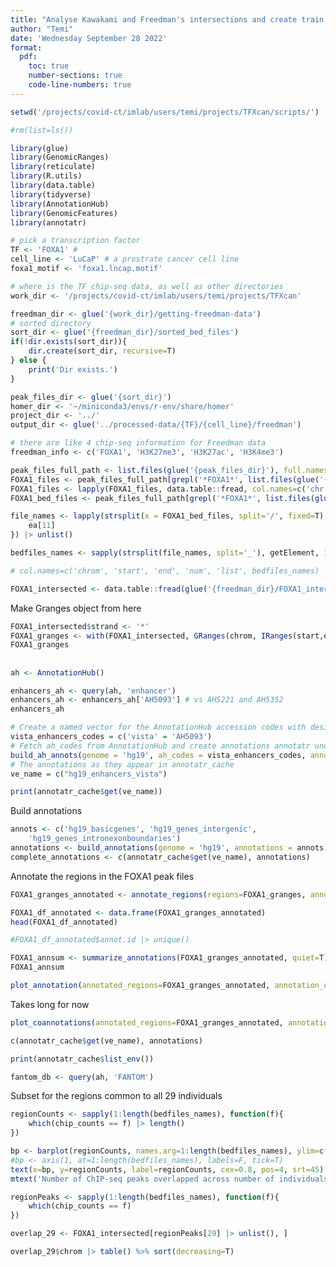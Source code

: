 ```yaml
---
title: "Analyse Kawakami and Freedman's intersections and create train, test, validation splits for both datasets"
author: "Temi"
date: 'Wednesday September 28 2022'
format: 
  pdf: 
    toc: true
    number-sections: true
    code-line-numbers: true
---
```


```r
setwd('/projects/covid-ct/imlab/users/temi/projects/TFXcan/scripts/')

#rm(list=ls())

library(glue)
library(GenomicRanges)
library(reticulate)
library(R.utils)
library(data.table)
library(tidyverse)
library(AnnotationHub)
library(GenomicFeatures)
library(annotatr)

# pick a transcription factor
TF <- 'FOXA1' #
cell_line <- 'LuCaP' # a prostrate cancer cell line
foxa1_motif <- 'foxa1.lncap.motif'

# where is the TF chip-seq data, as well as other directories
work_dir <- '/projects/covid-ct/imlab/users/temi/projects/TFXcan'

freedman_dir <- glue('{work_dir}/getting-freedman-data')
# sorted directory
sort_dir <- glue('{freedman_dir}/sorted_bed_files')
if(!dir.exists(sort_dir)){
    dir.create(sort_dir, recursive=T)
} else {
    print('Dir exists.')
}

peak_files_dir <- glue('{sort_dir}')
homer_dir <- '~/miniconda3/envs/r-env/share/homer'
project_dir <- '../'
output_dir <- glue('../processed-data/{TF}/{cell_line}/freedman')

# there are like 4 chip-seq information for Freedman data
freedman_info <- c('FOXA1', 'H3K27me3', 'H3K27ac', 'H3K4me3')
```


```r
peak_files_full_path <- list.files(glue('{peak_files_dir}'), full.names=T)
FOXA1_files <- peak_files_full_path[grepl('*FOXA1*', list.files(glue('{peak_files_dir}')))]
FOXA1_files <- lapply(FOXA1_files, data.table::fread, col.names=c('chr', 'start', 'end', 'id', 'score')) # 29 foxa1 chip-seq data
FOXA1_bed_files <- peak_files_full_path[grepl('*FOXA1*', list.files(glue('{peak_files_dir}')))]
```

```r
file_names <- lapply(strsplit(x = FOXA1_bed_files, split='/', fixed=T), function(ea){
    ea[11]
}) |> unlist()
```

```r
bedfiles_names <- sapply(strsplit(file_names, split='_'), getElement, 1)

# col.names=c('chrom', 'start', 'end', 'num', 'list', bedfiles_names)

FOXA1_intersected <- data.table::fread(glue('{freedman_dir}/FOXA1_intersected_files.bed'))

```

Make Granges object from here
```r
FOXA1_intersected$strand <- '*'
FOXA1_granges <- with(FOXA1_intersected, GRanges(chrom, IRanges(start,end), strand))
FOXA1_granges
```

## 

```r
ah <- AnnotationHub()
```

```r
enhancers_ah <- query(ah, 'enhancer')
enhancers_ah <- enhancers_ah['AH5093'] # vs AH5221 and AH5352
enhancers_ah
```

```r
# Create a named vector for the AnnotationHub accession codes with desired names
vista_enhancers_codes = c('vista' = 'AH5093')
# Fetch ah_codes from AnnotationHub and create annotations annotatr understands
build_ah_annots(genome = 'hg19', ah_codes = vista_enhancers_codes, annotation_class='enhancers')
# The annotations as they appear in annotatr_cache
ve_name = c("hg19_enhancers_vista")

print(annotatr_cache$get(ve_name))
```

Build annotations
```r
annots <- c('hg19_basicgenes', 'hg19_genes_intergenic',
    'hg19_genes_intronexonboundaries')
annotations <- build_annotations(genome = 'hg19', annotations = annots)
complete_annotations <- c(annotatr_cache$get(ve_name), annotations)
```

Annotate the regions in the FOXA1 peak files

```r
FOXA1_granges_annotated <- annotate_regions(regions=FOXA1_granges, annotations=complete_annotations, ignore.strand=T, quiet=F)
```

```r
FOXA1_df_annotated <- data.frame(FOXA1_granges_annotated)
head(FOXA1_df_annotated)
```

```r
#FOXA1_df_annotated$annot.id |> unique()
```

```r
FOXA1_annsum <- summarize_annotations(FOXA1_granges_annotated, quiet=T)
FOXA1_annsum
```

```r
plot_annotation(annotated_regions=FOXA1_granges_annotated, annotation_order=FOXA1_annsum$annot.type)
```

Takes long for now
```r
plot_coannotations(annotated_regions=FOXA1_granges_annotated, annotation_order=FOXA1_annsum$annot.type)
```

```r
c(annotatr_cache$get(ve_name), annotations)
```

```r
print(annotatr_cache$list_env())
```


```r
fantom_db <- query(ah, 'FANTOM')
```


Subset for the regions common to all 29 individuals
```r
regionCounts <- sapply(1:length(bedfiles_names), function(f){
    which(chip_counts == f) |> length()
})
```

```r
bp <- barplot(regionCounts, names.arg=1:length(bedfiles_names), ylim=c(0, max(regionCounts + 100000)), ylab='Number of overlapping ChIP peaks', xlab='Number of files (individuals)')
#bp <- axis(1, at=1:length(bedfiles_names), labels=F, tick=T)
text(x=bp, y=regionCounts, label=regionCounts, cex=0.8, pos=4, srt=45) 
mtext('Number of ChIP-seq peaks overlapped across number of individuals')
```

```r
regionPeaks <- sapply(1:length(bedfiles_names), function(f){
    which(chip_counts == f)
})

overlap_29 <- FOXA1_intersected[regionPeaks[29] |> unlist(), ]

overlap_29$chrom |> table() %>% sort(decreasing=T)
```



